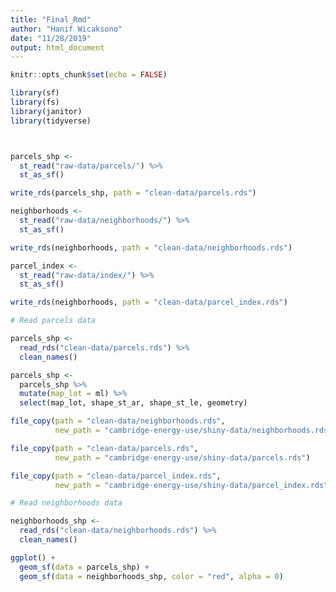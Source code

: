```yaml
---
title: "Final_Rmd"
author: "Hanif Wicaksono"
date: "11/28/2019"
output: html_document
---
```


```r
knitr::opts_chunk$set(echo = FALSE)

library(sf)
library(fs)
library(janitor)
library(tidyverse)
```

```r

```

```r

```



```r

parcels_shp <- 
  st_read("raw-data/parcels/") %>%
  st_as_sf()

write_rds(parcels_shp, path = "clean-data/parcels.rds")

neighborhoods <- 
  st_read("raw-data/neighborhoods/") %>%
  st_as_sf()

write_rds(neighborhoods, path = "clean-data/neighborhoods.rds")

parcel_index <- 
  st_read("raw-data/index/") %>%
  st_as_sf()

write_rds(neighborhoods, path = "clean-data/parcel_index.rds")
```

```r

# Read parcels data

parcels_shp <- 
  read_rds("clean-data/parcels.rds") %>%
  clean_names()

parcels_shp <- 
  parcels_shp %>%
  mutate(map_lot = ml) %>%
  select(map_lot, shape_st_ar, shape_st_le, geometry)

```


```r

file_copy(path = "clean-data/neighborhoods.rds", 
          new_path = "cambridge-energy-use/shiny-data/neighborhoods.rds")

file_copy(path = "clean-data/parcels.rds", 
          new_path = "cambridge-energy-use/shiny-data/parcels.rds")

file_copy(path = "clean-data/parcel_index.rds", 
          new_path = "cambridge-energy-use/shiny-data/parcel_index.rds")
```

```r
# Read neighborhoods data

neighborhoods_shp <- 
  read_rds("clean-data/neighborhoods.rds") %>%
  clean_names()
```


```r

ggplot() +
  geom_sf(data = parcels_shp) +
  geom_sf(data = neighborhoods_shp, color = "red", alpha = 0)

```


